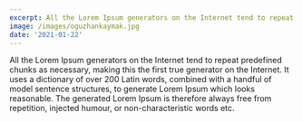 ```yaml
---
excerpt: All the Lorem Ipsum generators on the Internet tend to repeat predefined chunks as necessary
image: /images/oguzhankaymak.jpg
date: '2021-01-22'
---
```


All the Lorem Ipsum generators on the Internet tend to repeat predefined chunks as necessary, making this the first true generator on the Internet. It uses a dictionary of over 200 Latin words, combined with a handful of model sentence structures, to generate Lorem Ipsum which looks reasonable. The generated Lorem Ipsum is therefore always free from repetition, injected humour, or non-characteristic words etc.

